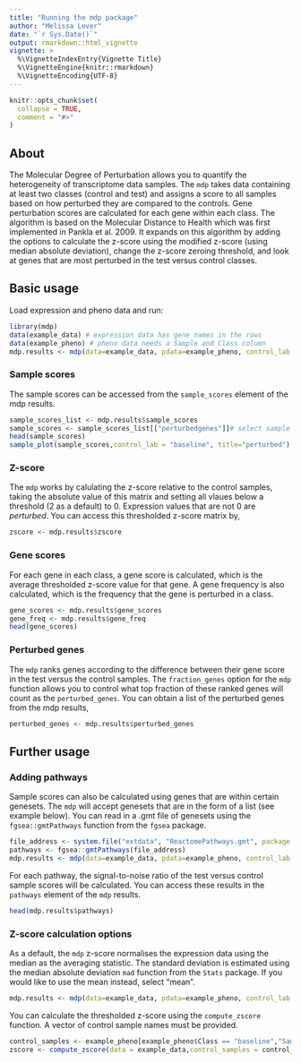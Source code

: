 ```yaml
---
title: "Running the mdp package"
author: "Melissa Lever"
date: "`r Sys.Date()`"
output: rmarkdown::html_vignette
vignette: >
  %\VignetteIndexEntry{Vignette Title}
  %\VignetteEngine{knitr::rmarkdown}
  %\VignetteEncoding{UTF-8}
---
```


```r
knitr::opts_chunk$set(
  collapse = TRUE,
  comment = "#>"
)
```

## About

The Molecular Degree of Perturbation allows you to quantify the heterogeneity of transcriptome data samples. The `mdp` takes data containing at least two classes (control and test) and assigns a score to all samples based on how perturbed they are compared to the controls. Gene perturbation scores are calculated for each gene within each class. The algorithm is based on the Molecular Distance to Health which was first implemented in Pankla et al. 2009. 
It expands on this algorithm by adding the options to calculate the z-score using the modified z-score (using median absolute deviation), change the z-score zeroing threshold, and look at genes that are most perturbed in the test versus control classes.

## Basic usage

Load expression and pheno data and run:

```r
library(mdp)
data(example_data) # expression data has gene names in the rows
data(example_pheno) # pheno data needs a Sample and Class column
mdp.results <- mdp(data=example_data, pdata=example_pheno, control_lab = "baseline")
```



### Sample scores
The sample scores can be accessed from the `sample_scores` element of the mdp results.
```r
sample_scores_list <- mdp.results$sample_scores
sample_scores <- sample_scores_list[["perturbedgenes"]]# select sample scores calculated using the perturbed genes
head(sample_scores)
sample_plot(sample_scores,control_lab = "baseline", title="perturbed")
```

### Z-score 
The `mdp` works by calulating the z-score relative to the control samples, taking the absolute value of this matrix and setting all vlaues below a threshold (2 as a default) to 0. Expression values that are not 0 are *perturbed*. You can access this thresholded z-score matrix by,
```r
zscore <- mdp.results$zscore
```


### Gene scores
For each gene in each class, a gene score is calculated, which is the average thresholded z-score value for that gene. A gene frequency is also calculated, which is the frequency that the gene is perturbed in a class.
```r
gene_scores <- mdp.results$gene_scores
gene_freq <- mdp.results$gene_freq
head(gene_scores)
```


### Perturbed genes
The `mdp` ranks genes according to the difference between their gene score in the test versus the control samples. The `fraction_genes` option for the `mdp` function allows you to control what top fraction of these ranked genes will count as the `perturbed_genes`. You can obtain a list of the perturbed genes from the mdp results,
```r
perturbed_genes <- mdp.results$perturbed_genes
```

## Further usage

### Adding pathways
Sample scores can also be calculated using genes that are within certain genesets. The `mdp` will accept genesets that are in the form of a list (see example below). You can read in a .gmt file of genesets using the `fgsea::gmtPathways` function from the `fgsea` package.


```r
file_address <- system.file("extdata", "ReactomePathways.gmt", package = "mdp")
pathways <- fgsea::gmtPathways(file_address)
mdp.results <- mdp(data=example_data, pdata=example_pheno, control_lab = "baseline",pathways=pathways)
```

For each pathway, the signal-to-noise ratio of the test versus control sample scores will be calculated. You can access these results in the `pathways` element of the `mdp` results.
```r
head(mdp.results$pathways)
```

### Z-score calculation options

As a default, the `mdp` z-score normalises the expression data using the median as the averaging statistic. The standard deviation is estimated using the median absolute deviation `mad` function from the `Stats` package. If you would like to use the mean instead, select "mean". 
```r
mdp.results <- mdp(data=example_data, pdata=example_pheno, control_lab = "baseline", measure = "mean")
```

You can calculate the thresholded z-score using the `compute_zscore` function. A vector of control sample names must be provided.
```r
control_samples <- example_pheno[example_pheno$Class == "baseline","Sample"] 
zscore <- compute_zscore(data = example_data,control_samples = control_samples,measure = "mean",std = 2)
```









